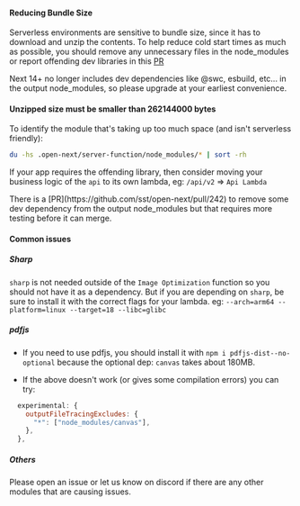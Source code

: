 

#### Reducing Bundle Size

Serverless environments are sensitive to bundle size, since it has to download and unzip the contents. To help reduce cold start times as much as possible, you should remove any unnecessary files in the node_modules or report offending dev libraries in this [PR](https://github.com/sst/open-next/pull/242)


<Callout type="info" emoji="ℹ️">
  Next 14+ no longer includes dev dependencies like @swc, esbuild, etc... in the output node_modules, so please upgrade at your earliest convenience.
</Callout>

#### Unzipped size must be smaller than 262144000 bytes

To identify the module that's taking up too much space (and isn't serverless friendly):

```bash
du -hs .open-next/server-function/node_modules/* | sort -rh
```

If your app requires the offending library, then consider moving your business logic of the `api` to its own lambda, eg: `/api/v2` => `Api Lambda`

<Callout type="info" emoji="ℹ️">
  There is a [PR](https://github.com/sst/open-next/pull/242) to remove some dev dependency from the output node_modules but that requires more testing before it can merge.
</Callout>

#### Common issues

##### Sharp

`sharp` is not needed outside of the `Image Optimization` function so you should not have it as a dependency. But if you are depending on `sharp`, be sure to install it with the correct flags for your lambda.
eg: `--arch=arm64 --platform=linux --target=18 --libc=glibc`

##### pdfjs

- If you need to use pdfjs, you should install it with `npm i pdfjs-dist--no-optional` because the optional dep: `canvas` takes about 180MB.

- If the above doesn't work (or gives some compilation errors) you can try:

```js
  experimental: {
    outputFileTracingExcludes: {
      "*": ["node_modules/canvas"],
    },
  },
```

##### Others

Please open an issue or let us know on discord if there are any other modules that are causing issues.
